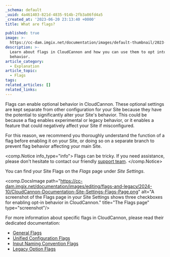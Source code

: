 ```yaml
---
_schema: default
_uuid: 4a461403-821d-4835-914b-2fb3a86fd4a5
_created_at: '2023-06-20 23:13:40 +0000'
title: What are flags?

published: true
image: >-
  https://cc-dam.imgix.net/documentation/images/default-thumbnail/2023-Q4/CloudCannon-Documentation-Thumbnail.png
description: >-
  Learn about flags in CloudCannon and how you can use them to opt into app
  behavior.
article_category:
  - Explanation
article_topic:
  - Flags
tags:
related_articles: []
related_links:
---
```

Flags can enable optional behavior in CloudCannon. These optional settings are kept separate from other configuration for your Site because they have the potential to significantly alter your Site's behavior. This could be because a flag enables experimental or legacy behavior, or it enables a feature that could negatively affect your Site if misconfigured.

For this reason, we recommend you thoroughly understand the function of a flag before enabling it on your Site, or doing so on a separate branch to prevent flag behavior affecting your main Site.

<comp.Notice info_type="info">
  Flags can be tricky. If you need assistance, please don't hesitate to contact our friendly [support team](/support/).
</comp.Notice>

You can find your Site Flags on the *Flags* page under *Site Settings*.

<comp.DocsImage path="https://cc-dam.imgix.net/documentation/images/editing/flags-and-legacy/2024-10/CloudCannon-Documentation-Site-Settings-Flags-Page.png" alt="A screenshot of the Flags page in your Site Settings shows three checkboxes for enabling opt-in behavior in CloudCannon." title="The Flags page" type="screenshot"/>

For more information about specific flags in CloudCannon, please read their dedicated documentation:

* [General Flags](/documentation/articles/general-flags/)
* [Unified Configuration Flags](/documentation/articles/unified-configuration-flags/)
* [Input Naming Convention Flags](/documentation/articles/input-naming-convention-flags/)
* [Legacy Option Flags](/documentation/articles/legacy-option-flags/)